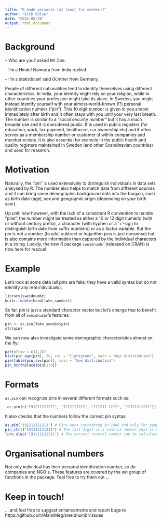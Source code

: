 ```yaml
---
title: "R made personal (at least for swedes)!"
author: "Erik Bülow"
date: "2015-05-29"
output: html_document
---
```





# Background

 -- Who are you? asked Mr Doe.
 
 -- I'm a Hindu! Namrata from India replied.
 
 -- I'm a statistician! said Günther from Germany.
 
People of different nationalities tend to identify themselves using different characteristics. In India, your identity might rely on your religion, while in other countries your profession might take its place. In Sweden, you might instead identify yourself with your almost-world-known (!?) personal identification number ("pin"). This 10 digit number is given to you almost immediately after birth and it often stays with you until your very last breath. The number is similar to a "social security number" but it has a much broader use and it is considered public. It is used in public registers (for education, work, tax payment, healthcare, car ownership etc) and it often serves as a membership number or customer id within companies and member unions. It is also essential for example in the public health and quality registers maintained in Sweden (and other Scandinavian countries) and used for reaserch.




# Motivation 

Naturally, the "pin" is used extensively to distinguish individuals in data sets analysed by R. The number also helps to match data from different sources and it can  bring some demographic background data into the bargain, such as birth date (age), sex and geographic origin (depending on your birth year). 

Up until now however, with the lack of a consistent R convention to handle "pins", the number might be treated as either a 10 or 12 digit numeric (with or without century prefix), a character (with hyphen or a '+'-sign to distinguish birth date from suffix numbers) or as a factor variable. But the pin is not a number (to add, subtract or logarithm pins is just nonsense) but is also contains more information than captured by the individual characters in a string. Luckily, the new R package `sweidnumbr` (released on CRAN) is now here for rescue!





# Example

Let's look at some data (all pins are fake; they have a valid syntax but do not identify any real individuals):

```r
library(sweidnumbr)
knitr::kable(head(fake_swedes))
```

So far, pin is just a standard character vector but let's change that to benefit from all of `sweidnumbr`'s features:
```r
pin <- as.pin(fake_swedes$pin)
str(pin)
```


We can now also investigate some demographic characteristics almost on the fly:
```r
par(mfrow = c(1,2))
hist(pin_age(pin), 20, col = "lightgreen", main = "Age distribution")
pie(table(pin_sex(pin)), main = "Sex distribution")
pin_birthplace(pin[1:8])
```
 
 
 
# Formats
 `as.pin` can recognize pins in several different formats such as:
 
 
```r
 as.pin(c("191212121212", "1212121212", "121212-1212", "121212+1212"))
```

It also checks that the numbers follow the correct pin syntax:
```r
as.pin("181212121212") # Pins were introduced in 1946 and only for people not deceased before that
pin_ctrl("191212121211") # The last digit is a control number that is checked against preceeding digits
luhn_algo("191212121211") # The correct control number can be calculated by the Luhn algorithm
```



# Organisational numbers

Not only individual has their personal identification number, so do companies and NGO:s. These features are covered by the _oin_ group of 
functions in the package. Feel free to try them out ...



# Keep in touch!
... and feel free to suggest enhancements and report bugs to https://github.com/MansMeg/sweidnumbr/issues 